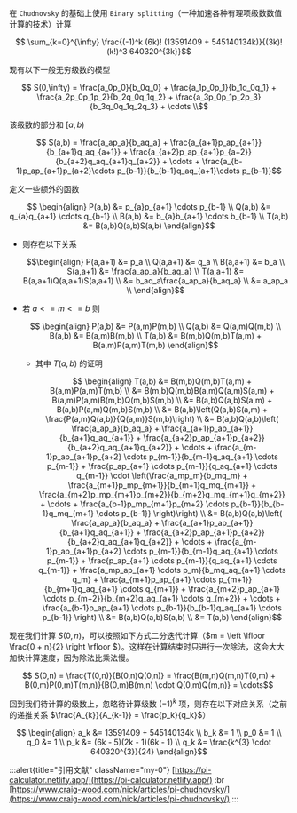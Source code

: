 在 `Chudnovsky` 的基础上使用 `Binary splitting`（一种加速各种有理项级数数值计算的技术）计算

```math
  \sum_{k=0}^{\infty} \frac{(-1)^k (6k)! (13591409 + 545140134k)}{(3k)!(k!)^3 640320^{3k}}
```

现有以下一般无穷级数的模型

```math
  S(0,\infty) = \frac{a_0p_0}{b_0q_0} + \frac{a_1p_0p_1}{b_1q_0q_1} + \frac{a_2p_0p_1p_2}{b_2q_0q_1q_2} + \frac{a_3p_0p_1p_2p_3}{b_3q_0q_1q_2q_3} + \cdots \\
```

该级数的部分和 $[a,b)$

```math
  S(a,b) = \frac{a_ap_a}{b_aq_a} + \frac{a_{a+1}p_ap_{a+1}}{b_{a+1}q_aq_{a+1}} + \frac{a_{a+2}p_ap_{a+1}p_{a+2}}{b_{a+2}q_aq_{a+1}q_{a+2}} + \cdots + \frac{a_{b-1}p_ap_{a+1}p_{a+2}\cdots p_{b-1}}{b_{b-1}q_aq_{a+1}\cdots p_{b-1}}
```

定义一些额外的函数

```math
  \begin{align}
    P(a,b) &= p_{a}p_{a+1} \cdots p_{b-1} \\
    Q(a,b) &= q_{a}q_{a+1} \cdots q_{b-1} \\
    B(a,b) &= b_{a}b_{a+1} \cdots b_{b-1} \\
    T(a,b) &= B(a,b)Q(a,b)S(a,b)
  \end{align}
```

- 则存在以下关系

  ```math
  \begin{align}
    P(a,a+1) &= p_a \\
    Q(a,a+1) &= q_a \\
    B(a,a+1) &= b_a \\
    S(a,a+1) &= \frac{a_ap_a}{b_aq_a} \\
    T(a,a+1) &= B(a,a+1)Q(a,a+1)S(a,a+1) \\
    &= b_aq_a\frac{a_ap_a}{b_aq_a} \\
    &= a_ap_a \\
  \end{align}
  ```

- 若 $a <= m <= b$ 则

  ```math
    \begin{align}
      P(a,b) &= P(a,m)P(m,b) \\
      Q(a,b) &= Q(a,m)Q(m,b) \\
      B(a,b) &= B(a,m)B(m,b) \\
      T(a,b) &= B(m,b)Q(m,b)T(a,m) + B(a,m)P(a,m)T(m,b)
    \end{align}
  ```
  - 其中 $T(a,b)$ 的证明

    ```math
      \begin{align}
        T(a,b) &= B(m,b)Q(m,b)T(a,m) + B(a,m)P(a,m)T(m,b) \\
              &= B(m,b)Q(m,b)B(a,m)Q(a,m)S(a,m) + B(a,m)P(a,m)B(m,b)Q(m,b)S(m,b) \\
              &= B(a,b)Q(a,b)S(a,m) + B(a,b)P(a,m)Q(m,b)S(m,b) \\
              &= B(a,b)\left(Q(a,b)S(a,m) + \frac{P(a,m)Q(a,b)}{Q(a,m)}S(m,b)\right) \\
              &= B(a,b)Q(a,b)\left( \frac{a_ap_a}{b_aq_a} + \frac{a_{a+1}p_ap_{a+1}}{b_{a+1}q_aq_{a+1}} + \frac{a_{a+2}p_ap_{a+1}p_{a+2}}{b_{a+2}q_aq_{a+1}q_{a+2}} + \cdots + \frac{a_{m-1}p_ap_{a+1}p_{a+2} \cdots p_{m-1}}{b_{m-1}q_aq_{a+1} \cdots p_{m-1}} + \frac{p_ap_{a+1} \cdots p_{m-1}}{q_aq_{a+1} \cdots q_{m-1}} \cdot \left(\frac{a_mp_m}{b_mq_m} + \frac{a_{m+1}p_mp_{m+1}}{b_{m+1}q_mq_{m+1}} + \frac{a_{m+2}p_mp_{m+1}p_{m+2}}{b_{m+2}q_mq_{m+1}q_{m+2}} + \cdots + \frac{a_{b-1}p_mp_{m+1}p_{m+2} \cdots p_{b-1}}{b_{b-1}q_mq_{m+1} \cdots p_{b-1}} \right)\right) \\
              &= B(a,b)Q(a,b)\left( \frac{a_ap_a}{b_aq_a} + \frac{a_{a+1}p_ap_{a+1}}{b_{a+1}q_aq_{a+1}} + \frac{a_{a+2}p_ap_{a+1}p_{a+2}}{b_{a+2}q_aq_{a+1}q_{a+2}} + \cdots + \frac{a_{m-1}p_ap_{a+1}p_{a+2} \cdots p_{m-1}}{b_{m-1}q_aq_{a+1} \cdots p_{m-1}} + \frac{p_ap_{a+1} \cdots p_{m-1}}{q_aq_{a+1} \cdots q_{m-1}} + \frac{a_mp_ap_{a+1} \cdots p_m}{b_mq_aq_{a+1} \cdots q_m} + \frac{a_{m+1}p_ap_{a+1} \cdots p_{m+1}}{b_{m+1}q_aq_{a+1} \cdots q_{m+1}} + \frac{a_{m+2}p_ap_{a+1} \cdots p_{m+2}}{b_{m+2}q_aq_{a+1} \cdots q_{m+2}} + \cdots + \frac{a_{b-1}p_ap_{a+1} \cdots p_{b-1}}{b_{b-1}q_aq_{a+1} \cdots p_{b-1}} \right) \\
              &= B(a,b)Q(a,b)S(a,b) \\
              &= T(a,b)
      \end{align}
    ```

现在我们计算 $S(0,n)$，可以按照如下方式二分迭代计算（$m = \left \lfloor \frac{0 + n}{2} \right \rfloor $）。这样在计算结束时只进行一次除法，这会大大加快计算速度，因为除法比乘法慢。

```math
  S(0,n) = \frac{T(0,n)}{B(0,n)Q(0,n)} = \frac{B(m,n)Q(m,n)T(0,m) + B(0,m)P(0,m)T(m,n)}{B(0,m)B(m,n) \cdot Q(0,m)Q(m,n)} = \cdots
```

回到我们待计算的级数上，忽略待计算级数 $(-1)^k$ 项，则存在以下对应关系（之前的递推关系 $\frac{A_{k}}{A_{k-1}} = \frac{p_k}{q_k}$）

```math
  \begin{align}
    a_k &= 13591409 + 545140134k \\
    b_k &= 1 \\
    p_0 &= 1 \\
    q_0 &= 1 \\
    p_k &= (6k - 5)(2k - 1)(6k - 1) \\
    q_k &= \frac{k^{3} \cdot 640320^{3}}{24}
  \end{align}
```

:::alert{title="引用文献" className="my-0"}
[https://pi-calculator.netlify.app/](https://pi-calculator.netlify.app/)
:br
[https://www.craig-wood.com/nick/articles/pi-chudnovsky/](https://www.craig-wood.com/nick/articles/pi-chudnovsky/)
:::
